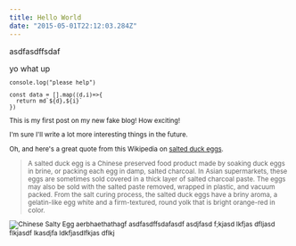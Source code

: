 ```yaml
---
title: Hello World
date: "2015-05-01T22:12:03.284Z"
---
```


asdfasdffsdaf

<div>yo what up</div>


<Sup />

```
console.log("please help")

const data = [].map((d,i)=>{
  return md`${d},${i}`
})
```

This is my first post on my new fake blog! How exciting!

I'm sure I'll write a lot more interesting things in the future.

Oh, and here's a great quote from this Wikipedia on
[salted duck eggs](http://en.wikipedia.org/wiki/Salted_duck_egg).

> A salted duck egg is a Chinese preserved food product made by soaking duck
> eggs in brine, or packing each egg in damp, salted charcoal. In Asian
> supermarkets, these eggs are sometimes sold covered in a thick layer of salted
> charcoal paste. The eggs may also be sold with the salted paste removed,
> wrapped in plastic, and vacuum packed. From the salt curing process, the
> salted duck eggs have a briny aroma, a gelatin-like egg white and a
> firm-textured, round yolk that is bright orange-red in color.

![Chinese Salty Egg](./salty_egg.jpg)
aerbhaethathagf
asdfasdffsdafasdf
asdjfasd
f;kjasd
lkfjas
dfljasd
flkjasdf
lkasdjfa
ldkfjasdlfkjas
dflkj
